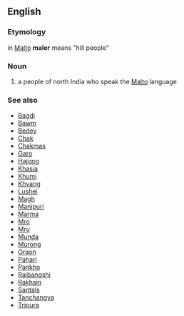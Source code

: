 ==English==
===Etymology===
in [[Malto]] '''maler''' means "hill people"

===Noun===
# a people of north India who speak the [[Malto]] language
===See also===
*[[Bagdi]]
*[[Bawm]]
*[[Bedey]]
*[[Chak]]
*[[Chakmas]]
*[[Garo]]
*[[Hajong]]
*[[Khasia]]
*[[Khumi]]
*[[Khyang]] 
*[[Lushei]]
*[[Magh]]
*[[Manipuri]]
*[[Marma]]
*[[Mro]] 
*[[Mru]]
*[[Munda]]
*[[Murong]]
*[[Oraon]]
*[[Pahari]]
*[[Pankho]]
*[[Rajbangshi]]
*[[Rakhain]]
*[[Santals]]
*[[Tanchangya]]
*[[Tripura]]